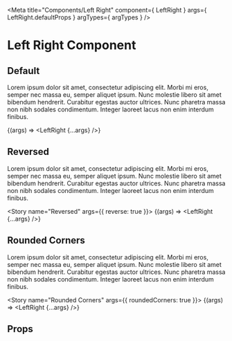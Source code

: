 
<Meta
    title="Components/Left Right"
    component={ LeftRight }
    args={ LeftRight.defaultProps }
    argTypes={ argTypes }
/>

# Left Right Component

## Default

Lorem ipsum dolor sit amet, consectetur adipiscing elit. Morbi mi eros, semper nec massa eu, semper aliquet ipsum. Nunc molestie libero sit amet bibendum hendrerit. Curabitur egestas auctor ultrices. Nunc pharetra massa non nibh sodales condimentum. Integer laoreet lacus non enim interdum finibus.

<Story
    name="Default" >
    {(args) => <LeftRight {...args} />}
</Story>

## Reversed

Lorem ipsum dolor sit amet, consectetur adipiscing elit. Morbi mi eros, semper nec massa eu, semper aliquet ipsum. Nunc molestie libero sit amet bibendum hendrerit. Curabitur egestas auctor ultrices. Nunc pharetra massa non nibh sodales condimentum. Integer laoreet lacus non enim interdum finibus.

<Story
    name="Reversed"
    args={{
        reverse: true
    }}>
    {(args) => <LeftRight {...args} />}
</Story>

## Rounded Corners

Lorem ipsum dolor sit amet, consectetur adipiscing elit. Morbi mi eros, semper nec massa eu, semper aliquet ipsum. Nunc molestie libero sit amet bibendum hendrerit. Curabitur egestas auctor ultrices. Nunc pharetra massa non nibh sodales condimentum. Integer laoreet lacus non enim interdum finibus.

<Story
    name="Rounded Corners"
    args={{
        roundedCorners: true
    }}>
    {(args) => <LeftRight {...args} />}
</Story>

## Props

<ArgsTable of={LeftRight} />